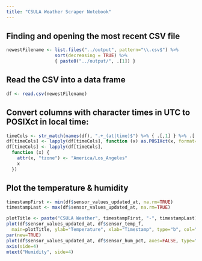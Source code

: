 ```yaml
---
title: "CSULA Weather Scraper Notebook"
---
```


## Finding and opening the most recent CSV file

```r
newestFilename <- list.files("../output", pattern="\\.csv$") %>%
                  sort(decreasing = TRUE) %>%
                  { paste0("../output/", .[1]) }
```

## Read the CSV into a data frame
```r
df <- read.csv(newestFilename)
```

## Convert columns with character times in UTC to POSIXct in local time:
```r
timeCols <- str_match(names(df), ".+_(at|time)$") %>% { .[,1] } %>% .[!is.na(.)]
df[timeCols] <- lapply(df[timeCols], function (x) as.POSIXct(x, format="%Y-%m-%d %H:%M:%S", tz="UTC"))
df[timeCols] <- lapply(df[timeCols],
  function (x) {
    attr(x, "tzone") <- "America/Los_Angeles"
    x
  })
```


## Plot the temperature & humidity
```r
timestampFirst <- min(df$sensor_values_updated_at, na.rm=TRUE)
timestampLast <- max(df$sensor_values_updated_at, na.rm=TRUE)

plotTitle <- paste("CSULA Weather", timestampFirst, "-", timestampLast)
plot(df$sensor_values_updated_at, df$sensor_temp_f,
  main=plotTitle, ylab="Temperature", xlab="Timestamp", type="b", col="red")
par(new=TRUE)
plot(df$sensor_values_updated_at, df$sensor_hum_pct, axes=FALSE, type="b", col="green", ylab="", xlab="")
axis(side=4)
mtext("Humidity", side=4)
```

